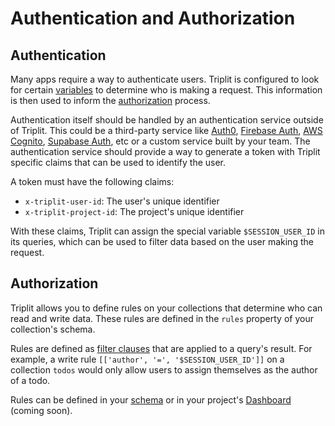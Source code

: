 # Authentication and Authorization

## Authentication

Many apps require a way to authenticate users. Triplit is configured to look for certain [variables](/fetching-data/queries#variables) to determine who is making a request. This information is then used to inform the [authorization](#authorization) process.

Authentication itself should be handled by an authentication service outside of Triplit. This could be a third-party service like [Auth0](https://auth0.com/), [Firebase Auth](https://firebase.google.com/products/auth), [AWS Cognito](https://aws.amazon.com/cognito/), [Supabase Auth](https://supabase.com/docs/auth), etc or a custom service built by your team. The authentication service should provide a way to generate a token with Triplit specific claims that can be used to identify the user.

A token must have the following claims:

- `x-triplit-user-id`: The user's unique identifier
- `x-triplit-project-id`: The project's unique identifier

With these claims, Triplit can assign the special variable `$SESSION_USER_ID` in its queries, which can be used to filter data based on the user making the request.

## Authorization

Triplit allows you to define rules on your collections that determine who can read and write data. These rules are defined in the `rules` property of your collection's schema.

Rules are defined as [filter clauses](/fetching-data/queries#filtering) that are applied to a query's result. For example, a write rule `[['author', '=', '$SESSION_USER_ID']]` on a collection `todos` would only allow users to assign themselves as the author of a todo.

Rules can be defined in your [schema](/access-control) or in your project's [Dashboard](https://www.triplit.dev/dashboard) (coming soon).
